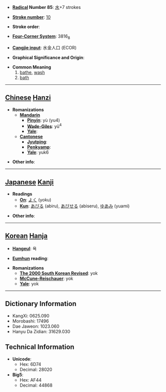 * '''[[Wiktionary:Chinese radical index| Radical]] Number 85''': [[Wiktionary:Chinese radical index 水|水]]+7 strokes

* '''[[Wiktionary:Chinese total strokes index|Stroke number]]''': [[Wiktionary:Chinese total strokes index 10|10]]

* '''Stroke order''': 

* '''[[Wiktionary:Chinese four corner index|Four-Corner System]]''': 3816<sub>8</sub>

* '''[[Wiktionary:Chinese Cangjie index|Cangjie input]]''': 水金人口 (ECOR)

* '''Graphical Significance and Origin''': 

* '''Common Meaning'''
*#[[bathe]], [[wash]]
*# [[bath]]


----

== [[Chinese]] [[Hanzi]] ==

* '''Romanizations'''
** '''[[Mandarin]]'''
*** '''[[Pinyin]]''': yù (yu4)
*** '''[[Wade-Giles]]''': yü<sup>4</sup>
*** '''[[Yale]]''': 
** '''[[Cantonese]]'''
*** '''[[Jyutping]]''':
*** '''[[Penkyamp]]''': 
*** '''[[Yale]]''': yuk6

* '''Other info''': 

----

== [[Japanese]] [[Kanji]] ==

* '''Readings'''
** '''[[On]]''': [[よく]] (yoku)
** '''[[Kun]]''': [[あびる]] (abiru), [[あびせる]] (abiseru), [[ゆあみ]] (yuami)

* '''Other info''':  

----

== [[Korean]] [[Hanja]] ==

* '''[[Hangeul]]''': 욕

* '''[[Eumhun]] reading''': 

* '''Romanizations'''
** '''[[The 2000 South Korean Revised Romanization|The 2000 South Korean Revised]]''': yok
** '''[[McCune-Reischauer]]''': yok
** '''[[Yale]]''': yok

----

== Dictionary Information ==

* KangXi: 0625.090
* Morobashi: 17496
* Dae Jaweon: 1023.060
* Hanyu Da Zidian: 31629.030

== Technical Information ==

* '''Unicode''':
** Hex: 6D74
** Decimal: 28020
* '''Big5''':
** Hex: AF44
** Decimal: 44868